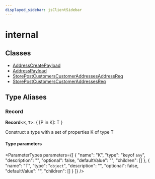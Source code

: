 ```yaml
---
displayed_sidebar: jsClientSidebar
---
```



# internal

## Classes

- [AddressCreatePayload](../../internal/classes/addresses.internal.AddressCreatePayload.mdx)
- [AddressPayload](../../internal/classes/addresses.internal.AddressPayload.mdx)
- [StorePostCustomersCustomerAddressesAddressReq](../../internal/classes/addresses.internal.StorePostCustomersCustomerAddressesAddressReq.mdx)
- [StorePostCustomersCustomerAddressesReq](../../internal/classes/addresses.internal.StorePostCustomersCustomerAddressesReq.mdx)

## Type Aliases

### Record

 **Record**<`K`, `T`\>: { [P in K]: T }

Construct a type with a set of properties K of type T

#### Type parameters

<ParameterTypes parameters={[
  {
    "name": "K",
    "type": "keyof `any`",
    "description": "",
    "optional": false,
    "defaultValue": "",
    "children": []
  },
  {
    "name": "T",
    "type": "`object`",
    "description": "",
    "optional": false,
    "defaultValue": "",
    "children": []
  }
]} />

